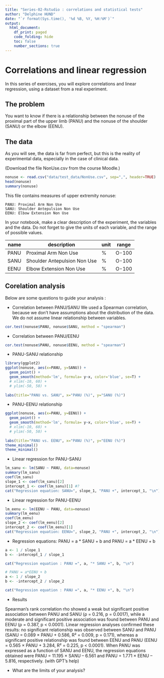 ```yaml
---
title: "Series-02-Rstudio : correlations and statistical tests"
author: "Delphine HUND"
date: "`r format(Sys.time(), '%d %B, %Y, %H:%M')`"
output:
  html_document:
    df_print: paged
    code_folding: hide
    toc: false
    number_sections: true
---
```


# Correlations and linear regression
In this series of exercises, you will explore correlations and linear regression, using a dataset from a real experiment.

## The problem
You want to know if there is a relationship between the nonuse of the proximal part of the upper limb (PANU) and the nonuse of the shoulder (SANU) or the elbow (EENU).

## The data
As you will see, the data is far from perfect, but this is the reality of experimental data, especially in the case of clinical data.

(Download the file NonUse.csv from the course Moodle.)

```r
nonuse <- read.csv("data/test_data/NonUse.csv", sep=",", header=TRUE)
head(nonuse)
summary(nonuse)
```

This file contains measures of upper extremity nonuse:

    PANU: Proximal Arm Non Use
    SANU: Shoulder Antepulsion Non Use
    EENU: Elbow Extension Non Use

In your notebook, make a clear description of the experiment, the variables and the data. Do not forget to give the units of each variable, and the range of possible values.

| name | description | unit | range
|---|-------|--|-----
| PANU | Proximal Arm Non Use | % | O-100 |
| SANU | Shoulder Antepulsion Non Use | % | O-100 |
| EENU | Elbow Extension Non Use | % | O-100 |

## Corelation analysis
Below are some questions to guide your analysis :

- Correlation between PANU/SANU
We used a Spearman correlation, because we don't have assumptions about the distribution of the data. We do not assume linear relationship between variables.
```r
cor.test(nonuse$PANU, nonuse$SANU, method = "spearman")
```
- Correlation between PANU/EENU
```r
cor.test(nonuse$PANU, nonuse$EENU, method = "spearman")
```

- PANU-SANU relationship

```r
library(ggplot2)
ggplot(nonuse, aes(x=PANU, y=SANU)) +
  geom_point() +
  geom_smooth(method='lm', formula= y~x, color='blue', se=T) +
  # xlim(-10, 60) +
  # ylim(-50, 50) +
  
labs(title="PANU vs. SANU", x="PANU (%)", y="SANU (%)")
```

- PANU-EENU relationship

```r

ggplot(nonuse, aes(x=PANU, y=EENU)) +
  geom_point() +
  geom_smooth(method='lm', formula= y~x, color='blue', se=T) +
  # xlim(-10, 60) +
  # ylim(-50, 50) +
  
labs(title="PANU vs. EENU", x="PANU (%)", y="EENU (%)")
theme_minimal()
theme_minimal()
```

- Linear regression for PANU-SANU

```r
lm_sanu <- lm(SANU ~ PANU, data=nonuse)
summary(lm_sanu)
coef(lm_sanu)
slope_1 <- coef(lm_sanu)[2]
intercept_1 <- coef(lm_sanu)[1] #?
cat("Regression equation: SANU=", slope_1, "PANU +", intercept_1, "\n")
```

- Linear regression for PANU-EENU

```r
lm_eenu <- lm(EENU ~ PANU, data=nonuse)
summary(lm_eenu)
coef(lm_eenu)
slope_2 <- coef(lm_eenu)[2]
intercept_2 <- coef(lm_eenu)[1] 
cat("Regression equation: EENU=", slope_2, "PANU +", intercept_2, "\n")
```
- Regression equations: PANU = a * SANU + b and PANU = a * EENU + b

```r
a <- 1 / slope_1
b <- -intercept_1 / slope_1

cat("Regression equation : PANU =", a, "* SANU +", b, "\n")

# PANU = a*EENU + b
a <- 1 / slope_2
b <- -intercept_2 / slope_2

cat("Regression equation : PANU =", a, "* EENU +", b, "\n")
```

- Results

Spearman’s rank correlation rho showed a weak but significant positive association between PANU and SANU (ρ = 0.216, p = 0.0017), while a moderate and significant positive association was found between PANU and EENU (ρ = 0.387, p < 0.0001). Linear regression analyses confirmed these results: no significant relationship was observed between SANU and PANU (SANU = 0.089 × PANU + 0.586, R² = 0.009, p = 0.171), whereas a significant positive relationship was found between EENU and PANU (EENU = 0.565 × PANU + 3.284, R² = 0.225, p < 0.0001). When PANU was expressed as a function of SANU and EENU, the regression equations obtained were PANU = 11.195 × SANU – 6.561 and PANU = 1.771 × EENU – 5.816,  respectively.
(with GPT's help)

- What are the limits of your analysis?




